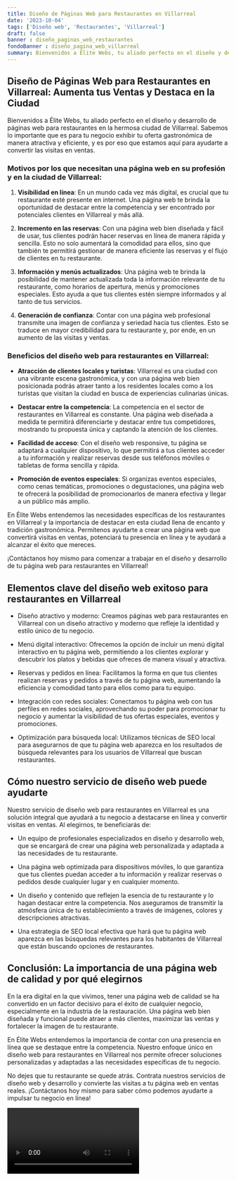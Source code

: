 ```yaml
---
title: Diseño de Páginas Web para Restaurantes en Villarreal
date: '2023-10-04'
tags: ['Diseño web', 'Restaurantes', 'Villarreal']
draft: false
banner : diseño_paginas_web_restaurantes
fondoBanner : diseño_pagina_web_villarreal
summary: Bienvenidos a Élite Webs, tu aliado perfecto en el diseño y desarrollo de páginas web para restaurantes en la hermosa ciudad de Villarreal. Sabemos lo importante que es para tu negocio exhibir tu oferta gastronómica de manera atractiva y eficiente, y es por eso que estamos aquí para ayudarte a convertir las visitas en ventas.
---
```


## Diseño de Páginas Web para Restaurantes en Villarreal: Aumenta tus Ventas y Destaca en la Ciudad

Bienvenidos a Élite Webs, tu aliado perfecto en el diseño y desarrollo de páginas web para restaurantes en la hermosa ciudad de Villarreal. Sabemos lo importante que es para tu negocio exhibir tu oferta gastronómica de manera atractiva y eficiente, y es por eso que estamos aquí para ayudarte a convertir las visitas en ventas.

### Motivos por los que necesitan una página web en su profesión y en la ciudad de Villarreal:

1. **Visibilidad en línea**: En un mundo cada vez más digital, es crucial que tu restaurante esté presente en internet. Una página web te brinda la oportunidad de destacar entre la competencia y ser encontrado por potenciales clientes en Villarreal y más allá.

2. **Incremento en las reservas**: Con una página web bien diseñada y fácil de usar, tus clientes podrán hacer reservas en línea de manera rápida y sencilla. Esto no solo aumentará la comodidad para ellos, sino que también te permitirá gestionar de manera eficiente las reservas y el flujo de clientes en tu restaurante.

3. **Información y menús actualizados**: Una página web te brinda la posibilidad de mantener actualizada toda la información relevante de tu restaurante, como horarios de apertura, menús y promociones especiales. Esto ayuda a que tus clientes estén siempre informados y al tanto de tus servicios.

4. **Generación de confianza**: Contar con una página web profesional transmite una imagen de confianza y seriedad hacia tus clientes. Esto se traduce en mayor credibilidad para tu restaurante y, por ende, en un aumento de las visitas y ventas.

### Beneficios del diseño web para restaurantes en Villarreal:

- **Atracción de clientes locales y turistas**: Villarreal es una ciudad con una vibrante escena gastronómica, y con una página web bien posicionada podrás atraer tanto a los residentes locales como a los turistas que visitan la ciudad en busca de experiencias culinarias únicas.

- **Destacar entre la competencia**: La competencia en el sector de restaurantes en Villarreal es constante. Una página web diseñada a medida te permitirá diferenciarte y destacar entre tus competidores, mostrando tu propuesta única y captando la atención de los clientes.

- **Facilidad de acceso**: Con el diseño web responsive, tu página se adaptará a cualquier dispositivo, lo que permitirá a tus clientes acceder a tu información y realizar reservas desde sus teléfonos móviles o tabletas de forma sencilla y rápida.

- **Promoción de eventos especiales**: Si organizas eventos especiales, como cenas temáticas, promociones o degustaciones, una página web te ofrecerá la posibilidad de promocionarlos de manera efectiva y llegar a un público más amplio.

En Élite Webs entendemos las necesidades específicas de los restaurantes en Villarreal y la importancia de destacar en esta ciudad llena de encanto y tradición gastronómica. Permítenos ayudarte a crear una página web que convertirá visitas en ventas, potenciará tu presencia en línea y te ayudará a alcanzar el éxito que mereces.

¡Contáctanos hoy mismo para comenzar a trabajar en el diseño y desarrollo de tu página web para restaurantes en Villarreal!

<GifSeo />

<Cta />

## Elementos clave del diseño web exitoso para restaurantes en Villarreal

- Diseño atractivo y moderno: Creamos páginas web para restaurantes en Villarreal con un diseño atractivo y moderno que refleje la identidad y estilo único de tu negocio.

- Menú digital interactivo: Ofrecemos la opción de incluir un menú digital interactivo en tu página web, permitiendo a los clientes explorar y descubrir los platos y bebidas que ofreces de manera visual y atractiva.

- Reservas y pedidos en línea: Facilitamos la forma en que tus clientes realizan reservas y pedidos a través de tu página web, aumentando la eficiencia y comodidad tanto para ellos como para tu equipo.

- Integración con redes sociales: Conectamos tu página web con tus perfiles en redes sociales, aprovechando su poder para promocionar tu negocio y aumentar la visibilidad de tus ofertas especiales, eventos y promociones.

- Optimización para búsqueda local: Utilizamos técnicas de SEO local para asegurarnos de que tu página web aparezca en los resultados de búsqueda relevantes para los usuarios de Villarreal que buscan restaurantes.

## Cómo nuestro servicio de diseño web puede ayudarte

Nuestro servicio de diseño web para restaurantes en Villarreal es una solución integral que ayudará a tu negocio a destacarse en línea y convertir visitas en ventas. Al elegirnos, te beneficiarás de:

- Un equipo de profesionales especializados en diseño y desarrollo web, que se encargará de crear una página web personalizada y adaptada a las necesidades de tu restaurante.

- Una página web optimizada para dispositivos móviles, lo que garantiza que tus clientes puedan acceder a tu información y realizar reservas o pedidos desde cualquier lugar y en cualquier momento.

- Un diseño y contenido que reflejen la esencia de tu restaurante y lo hagan destacar entre la competencia. Nos aseguramos de transmitir la atmósfera única de tu establecimiento a través de imágenes, colores y descripciones atractivas.

- Una estrategia de SEO local efectiva que hará que tu página web aparezca en las búsquedas relevantes para los habitantes de Villarreal que están buscando opciones de restaurantes.

## Conclusión: La importancia de una página web de calidad y por qué elegirnos

En la era digital en la que vivimos, tener una página web de calidad se ha convertido en un factor decisivo para el éxito de cualquier negocio, especialmente en la industria de la restauración. Una página web bien diseñada y funcional puede atraer a más clientes, maximizar las ventas y fortalecer la imagen de tu restaurante.

En Élite Webs entendemos la importancia de contar con una presencia en línea que se destaque entre la competencia. Nuestro enfoque único en diseño web para restaurantes en Villarreal nos permite ofrecer soluciones personalizadas y adaptadas a las necesidades específicas de tu negocio.

No dejes que tu restaurante se quede atrás. Contrata nuestros servicios de diseño web y desarrollo y convierte las visitas a tu página web en ventas reales. ¡Contáctanos hoy mismo para saber cómo podemos ayudarte a impulsar tu negocio en línea!

<Video />

<CtaBot job='Restaurantes' city='Villarreal'/>

<Gmaps query='Villarreal+españa+maps' />
